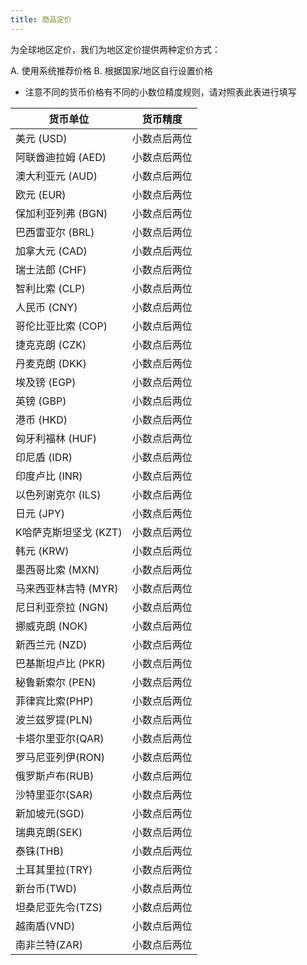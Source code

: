 ```yaml
---
title: 商品定价
---
```


<head>
  <meta name="robots" content="noindex" />
</head>

为全球地区定价，我们为地区定价提供两种定价方式：

A. 使用系统推荐价格
B. 根据国家/地区自行设置价格

* 注意不同的货币价格有不同的小数位精度规则，请对照表此表进行填写

|  货币单位  | 货币精度 | 
|  ----  | ----  |
|  美元 (USD) |  小数点后两位  | 
|  阿联酋迪拉姆 (AED) |  小数点后两位  | 
|  澳大利亚元 (AUD) |  小数点后两位  | 
|  欧元 (EUR) |  小数点后两位  | 
|  保加利亚列弗 (BGN) |  小数点后两位  | 
|  巴西雷亚尔 (BRL) |  小数点后两位  | 
|  加拿大元 (CAD) |  小数点后两位  | 
|  瑞士法郎 (CHF) |  小数点后两位  | 
|  智利比索 (CLP) |  小数点后两位  | 
|  人民币 (CNY) |  小数点后两位  | 
|  哥伦比亚比索 (COP) |  小数点后两位  | 
|  捷克克朗 (CZK) |  小数点后两位  | 
|  丹麦克朗 (DKK) |  小数点后两位  | 
|  埃及镑 (EGP) |  小数点后两位  | 
|  英镑 (GBP) |  小数点后两位  | 
|  港币 (HKD) |  小数点后两位  | 
|  匈牙利福林 (HUF) |  小数点后两位  | 
|  印尼盾 (IDR) |  小数点后两位  | 
|  印度卢比 (INR) |  小数点后两位  | 
|  以色列谢克尔 (ILS) |  小数点后两位  | 
|  日元 (JPY) |  小数点后两位  | 
|  K哈萨克斯坦坚戈 (KZT) |  小数点后两位  | 
|  韩元 (KRW) |  小数点后两位  | 
|  墨西哥比索 (MXN) |  小数点后两位  | 
|  马来西亚林吉特 (MYR) |  小数点后两位  | 
|  尼日利亚奈拉 (NGN) |  小数点后两位  | 
|  挪威克朗 (NOK) |  小数点后两位  | 
|  新西兰元 (NZD) |  小数点后两位  | 
|  巴基斯坦卢比 (PKR) |  小数点后两位  | 
|  秘鲁新索尔 (PEN) |  小数点后两位  | 
|  菲律宾比索(PHP) |  小数点后两位  | 
|  波兰兹罗提(PLN) |  小数点后两位  | 
|  卡塔尔里亚尔(QAR) |  小数点后两位  | 
|  罗马尼亚列伊(RON) |  小数点后两位  | 
|  俄罗斯卢布(RUB) |  小数点后两位  | 
|  沙特里亚尔(SAR) |  小数点后两位  | 
|  新加坡元(SGD) |  小数点后两位 | 
|  瑞典克朗(SEK) |  小数点后两位  | 
|  泰铢(THB) |  小数点后两位  | 
|  土耳其里拉(TRY) |  小数点后两位  | 
|  新台币(TWD) |  小数点后两位  | 
|  坦桑尼亚先令(TZS) |  小数点后两位  | 
|  越南盾(VND) |  小数点后两位  | 
|  南非兰特(ZAR) |  小数点后两位  | 